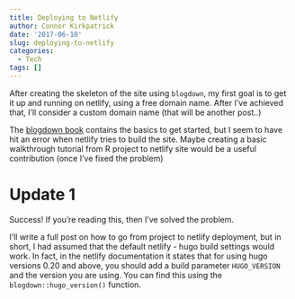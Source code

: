 ```yaml
---
title: Deploying to Netlify
author: Connor Kirkpatrick
date: '2017-06-10'
slug: deploying-to-netlify
categories:
  - Tech
tags: []
---
```


After creating the skeleton of the site using `blogdown`, my first goal is to get it up and running on netlify, using a free domain name. After I've achieved that, I'll consider a custom domain name (that will be another post..)


The [blogdown book](https://bookdown.org/yihui/blogdown) contains the basics to get started, but I seem to have hit an error when netlify tries to build the site. Maybe creating a basic walkthrough tutorial from R project to netlify site would be a useful contribution (once I've fixed the problem)


# Update 1

Success! If you're reading this, then I've solved the problem.

I'll write a full post on how to go from project to netlify deployment, but in short, I had assumed that the default netlify - hugo build settings would work. In fact, in the netlify documentation it states that for using hugo versions 0.20 and above, you should add a build parameter `HUGO_VERSION` and the version you are using.
You can find this using the `blogdown::hugo_version()` function.